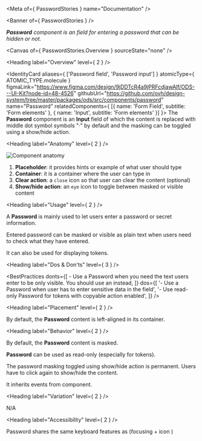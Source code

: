 
<Meta of={ PasswordStories } name="Documentation" />

<Banner of={ PasswordStories } />

_**Password** component is an <StorybookLink kind="ODS Components/Form elements/Input" label="Input" story="Documentation" /> field for entering a password that can be hidden or not._

<Canvas of={ PasswordStories.Overview } sourceState="none" />

<Heading label="Overview" level={ 2 } />

<IdentityCard aliases={ ['Password field', 'Password input'] }
              atomicType={ ATOMIC_TYPE.molecule }
              figmaLink="https://www.figma.com/design/9jDDTcR4a9jPRFcdjawAlf/ODS---UI-Kit?node-id=48-4526"
              githubUrl="https://github.com/ovh/design-system/tree/master/packages/ods/src/components/password"
              name="Password"
              relatedComponents={ [{ name: 'Form Field', subtitle: 'Form elements' }, { name: 'Input', subtitle: 'Form elements' }] }>
  The **Password** component is an **Input** field of which the content is replaced with middle dot symbol symbols "·" by default and
  the masking can be toggled using a show/hide action.
</IdentityCard>

<Heading label="Anatomy" level={ 2 } />

![Component anatomy](components/password/anatomy.png "Component anatomy")

1. **Placeholder**: it provides hints or example of what user should type
2. **Container**: it is a container where the user can type in
3. **Clear action**: a `close` icon <StorybookLink kind="ODS Components/Button" label="Button" story="Documentation" /> so that user can clear the <StorybookLink kind="ODS Components/Form elements/Input" label="Input" story="Documentation" /> content (optional)
4. **Show/hide action**: an `eye` icon <StorybookLink kind="ODS Components/Button" label="Button" story="Documentation" /> to toggle between masked or visible <StorybookLink kind="ODS Components/Form elements/Input" label="Input" story="Documentation" /> content

<Heading label="Usage" level={ 2 } />

A **Password** is mainly used to let users enter a password or secret information.

Entered password can be masked or visible as plain text when users need to check what they have entered.

It can also be used for displaying tokens.

<Heading label="Dos & Don'ts" level={ 3 } />

<BestPractices
  donts={[
    <span>- Use a Password when you need the text users enter to be only visible. You should use an <StorybookLink kind="ODS Components/Form elements/Input" label="Input" story="Documentation" /> instead</span>,
  ]}
  dos={[
    '- Use a Password when user has to enter sensitive data in the field',
    '- Use read-only Password for tokens with copyable action enabled',
  ]}
/>

<Heading label="Placement" level={ 2 } />

By default, the **Password** content is left-aligned in its container.

<Heading label="Behavior" level={ 2 } />

By default, the **Password** content is masked.

**Password** can be used as read-only (especially for tokens).

The password masking toggled using show/hide action is permanent. Users have to click again to show/hide the <StorybookLink kind="ODS Components/Form elements/Input" label="Input" story="Documentation" /> content.

It inherits events from <StorybookLink kind="ODS Components/Form elements/Input" label="Input" story="Documentation" /> component.

<Heading label="Variation" level={ 2 } />

N/A

<Heading label="Accessibility" level={ 2 } />

Password shares the same keyboard features as <StorybookLink kind="ODS Components/Form elements/Input" label="Input" story="Documentation" /> (focusing + icon <StorybookLink kind="ODS Components/Button" label="Button" story="Documentation" />)
